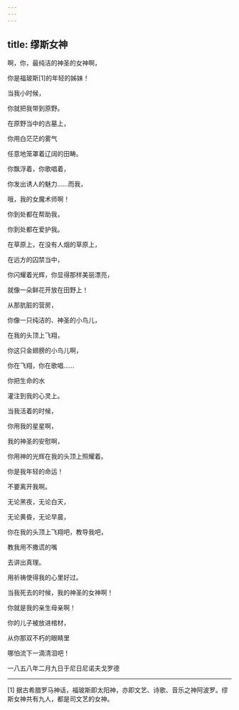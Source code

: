 ```yaml
---
---
---
```

title: 缪斯女神
---




啊，你，最纯洁的神圣的女神啊，

你是福玻斯[1]的年轻的姊妹！

当我小时候，

你就把我带到原野。

在原野当中的古墓上，

你用白茫茫的雾气

任意地笼罩着辽阔的田畴。

你飘浮着，你歌唱着，

你发出诱人的魅力……而我，

哦，我的女魔术师啊！

你到处都在帮助我，

你到处都在爱护我。

在草原上，在没有人烟的草原上，

在远方的囚禁当中，

你闪耀着光辉，你显得那样美丽漂亮，

就像一朵鲜花开放在田野上！

从那肮脏的营房，

你像一只纯洁的、神圣的小鸟儿，

在我的头顶上飞翔，

你这只金翅膀的小鸟儿啊，

你在飞翔，你在歌唱……

你把生命的水

灌注到我的心灵上。

当我活着的时候，

你用我的星星啊，

我的神圣的安慰啊，

你用神的光辉在我的头顶上照耀着。

你是我年轻的命运！

不要离开我啊。

无论黑夜，无论白天，

无论黄昏，无论早晨，

你在我的头顶上飞翔吧，教导我吧，

教我用不撒谎的嘴

去讲出真理。

用祈祷使得我的心里好过。

当我死去的时候，我的神圣的女神啊！

你就是我的亲生母亲啊！

你的儿子被放进棺材，

从你那双不朽的眼睛里

哪怕流下一滴清泪吧！

一八五八年二月九日于尼日尼诺夫戈罗德



* * *



[1] 据古希腊罗马神话，福玻斯即太阳神，亦即文艺、诗歌、音乐之神阿波罗。缪斯女神共有九人，都是司文艺的女神。